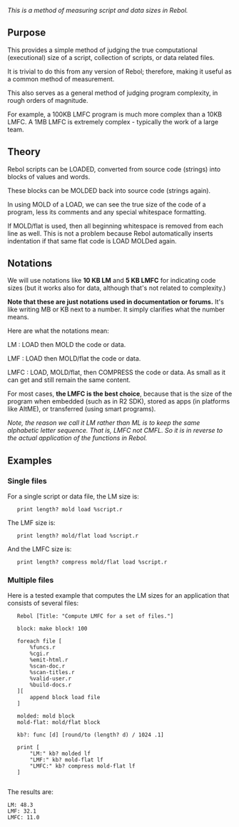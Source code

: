 ''This is a method of measuring script and data sizes in Rebol.''

==Purpose==

This provides a simple method of judging the true computational (executional) size of a script, collection of scripts, or data related files.

It is trivial to do this from any version of Rebol; therefore, making it useful as a common method of measurement.

This also serves as a general method of judging program complexity, in rough orders of magnitude.

For example, a 100KB LMFC program is much more complex than a 10KB LMFC. A 1MB LMFC is extremely complex - typically the work of a large team.

==Theory==

Rebol scripts can be LOADED, converted from source code (strings) into blocks of values and words.

These blocks can be MOLDED back into source code (strings again).

In using MOLD of a LOAD, we can see the true size of the code of a program, less its comments and any special whitespace formatting.

If MOLD/flat is used, then all beginning whitespace is removed from each line as well. This is not a problem because Rebol automatically inserts indentation if that same flat code is LOAD MOLDed again.

==Notations==

We will use notations like '''10 KB LM''' and '''5 KB LMFC''' for indicating code sizes (but it works also for data, although that's not related to complexity.)

'''Note that these are just notations used in documentation or forums.''' It's like writing MB or KB next to a number. It simply clarifies what the number means.

Here are what the notations mean:

;LM : LOAD then MOLD the code or data.

;LMF : LOAD then MOLD/flat the code or data.

;LMFC : LOAD, MOLD/flat, then COMPRESS the code or data. As small as it can get and still remain the same content.

For most cases, '''the LMFC is the best choice''', because that is the size of the program when embedded (such as in R2 SDK), stored as apps (in platforms like AltME), or transferred (using smart programs).

''Note, the reason we call it LM rather than ML is to keep the same alphabetic letter sequence. That is, LMFC not CMFL. So it is in reverse to the actual application of the functions in Rebol.''

==Examples==

===Single files===

For a single script or data file, the LM size is:

    print length? mold load %script.r

The LMF size is:

    print length? mold/flat load %script.r

And the LMFC size is:

    print length? compress mold/flat load %script.r

===Multiple files===

Here is a tested example that computes the LM sizes for an application that consists of several files:

    Rebol [Title: "Compute LMFC for a set of files."]
    
    block: make block! 100
    
    foreach file [
        %funcs.r
        %cgi.r
        %emit-html.r
        %scan-doc.r
        %scan-titles.r
        %valid-user.r
        %build-docs.r
    ][
        append block load file
    ]
    
    molded: mold block
    mold-flat: mold/flat block
    
    kb?: func [d] [round/to (length? d) / 1024 .1]
    
    print [
        "LM:" kb? molded lf
        "LMF:" kb? mold-flat lf
        "LMFC:" kb? compress mold-flat lf
    ]
    

The results are:

<pre>
LM: 48.3
LMF: 32.1
LMFC: 11.0
</pre>